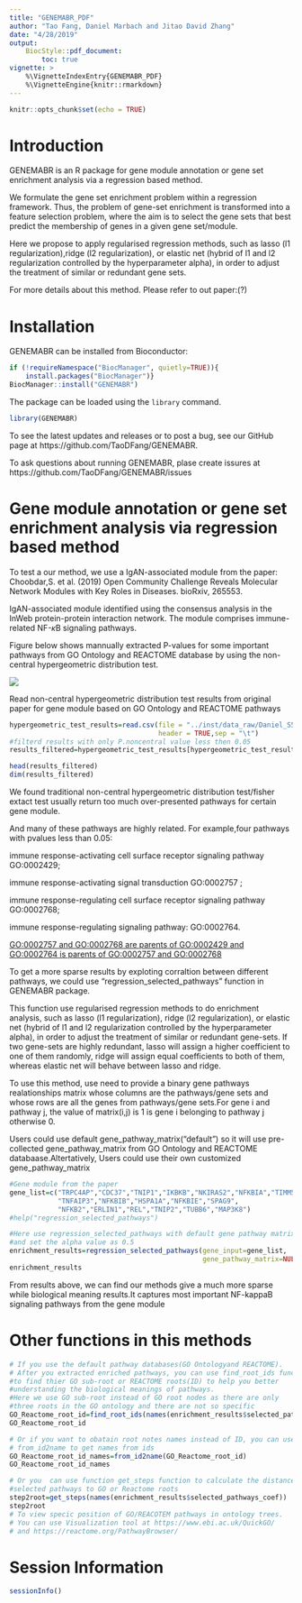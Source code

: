 ```yaml
---
title: "GENEMABR_PDF"
author: "Tao Fang, Daniel Marbach and Jitao David Zhang"
date: "4/28/2019"
output:
    BiocStyle::pdf_document:
        toc: true
vignette: >
    %\VignetteIndexEntry{GENEMABR_PDF}
    %\VignetteEngine{knitr::rmarkdown}
---
```


```r
knitr::opts_chunk$set(echo = TRUE)
```

# Introduction
GENEMABR is  an R package for gene module annotation or gene set enrichment 
analysis via a regression based method.

We formulate the gene set enrichment problem within a regression framework. 
Thus, the problem of gene-set enrichment is transformed into a feature 
selection problem, where the aim is to select the gene sets that best predict
the membership of genes in a given gene set/module. 

Here we propose to apply regularised regression methods, such as lasso 
(l1 regularization),ridge (l2 regularization), or elastic net (hybrid of 
l1 and l2 regularization controlled by the hyperparameter alpha), in order to
adjust the treatment of similar or redundant gene sets.

For more details about this method. Please refer to out paper:(?)
 

# Installation
GENEMABR can be installed from Bioconductor:
```r
if (!requireNamespace("BiocManager", quietly=TRUE)){
    install.packages("BiocManager")}
BiocManager::install("GENEMABR")
```


The package can be loaded using the `library` command.

```r
library(GENEMABR)
```

To see the latest updates and releases or to post a bug, see our GitHub page 
at https://github.com/TaoDFang/GENEMABR. 

To ask questions about running GENEMABR, plase create issures 
at https://github.com/TaoDFang/GENEMABR/issues

# Gene module annotation or gene set enrichment analysis via regression based method 
To test a our method, we use a IgAN-associated module from the paper: 
Choobdar,S. et al. (2019) Open Community Challenge Reveals Molecular Network Modules with Key Roles in Diseases. bioRxiv,
265553.

IgAN-associated module identified using the consensus analysis in the InWeb 
protein-protein interaction network. The module comprises immune-related NF-$\kappa$B signaling pathways.

Figure below shows mannually extracted P-values for some important  pathways
from GO Ontology and REACTOME database by using the non-central hypergeometric distribution test. 

![](../inst/figures/figureS5module283.png)


Read non-central hypergeometric distribution test results from original paper 
for gene module based on GO Ontology and REACTOME pathways
```r
hypergeometric_test_results=read.csv(file = "../inst/data_raw/Daniel_S5_mod283.txt",
                                     header = TRUE,sep = "\t")
#filterd results with only P.noncentral value less then 0.05
results_filtered=hypergeometric_test_results[hypergeometric_test_results$P.noncentral<0.05,]

head(results_filtered)
dim(results_filtered)
```

We found traditional non-central hypergeometric distribution test/fisher extact test 
usually return too much over-presented pathways for certain gene module. 

And many of  these pathways are highly related.
For example,four pathways with pvalues less than 0.05: 

immune response-activating cell surface receptor signaling pathway  GO:0002429;

immune response-activating signal transduction GO:0002757 ;

immune response-regulating cell surface receptor signaling pathway GO:0002768;

immune response-regulating signaling pathway: GO:0002764.

[GO:0002757 and GO:0002768 are parents of GO:0002429 and GO:0002764 is parents of GO:0002757 and GO:0002768 ](https://www.ebi.ac.uk/QuickGO/term/GO:0002429)


To get a more sparse results by exploting corraltion between different pathways,
we could use "regression_selected_pathways" function in GENEMABR package.

This function use regularised regression methods to do enrichment analysis, 
such as lasso (l1 regularization), ridge (l2 regularization), or elastic net 
(hybrid of l1 and l2 regularization controlled by the hyperparameter alpha), 
in order to adjust the treatment of similar or redundant gene-sets. 
If two gene-sets are highly redundant, lasso will assign a higher coefficient 
to one of them randomly, ridge will assign equal coefficients to both of them,
whereas elastic net will behave between lasso and ridge.

To use this method, use need to provide a binary gene pathways realationships 
matrix whose columns are the pathways/gene sets and whose rows are all the genes 
from pathways/gene sets.For gene i and pathway j, the value of matrix(i,j) is 1 is gene i belonging to pathway j 
otherwise 0.

Users could use default gene_pathway_matrix("default") so it will use pre-collected 
gene_pathway_matrix from GO Ontology and REACTOME databaase.Altertatively, Users 
could use their own customized gene_pathway_matrix 
```r
#Gene module from the paper
gene_list=c("TRPC4AP","CDC37","TNIP1","IKBKB","NKIRAS2","NFKBIA","TIMM50","RELB",
            "TNFAIP3","NFKBIB","HSPA1A","NFKBIE","SPAG9",
            "NFKB2","ERLIN1","REL","TNIP2","TUBB6","MAP3K8")
#help("regression_selected_pathways")

#Here use regression_selected_pathways with default gene pathway matrix 
#and set the alpha value as 0.5
enrichment_results=regression_selected_pathways(gene_input=gene_list,
                                                gene_pathway_matrix=NULL,alpha=0.5)
enrichment_results
```
From results above, we can find our methods give a much more sparse while biological meaning results.It captures most important NF-kappaB signaling pathways from the gene module

# Other functions in this methods
```r
# If you use the default pathway databases(GO Ontologyand REACTOME).
# After you extracted enriched pathways, you can use find_root_ids function
#to find thier GO sub-root or REACTOME roots(ID) to help you better
#understanding the biological meanings of pathways.
#Here we use GO sub-root instead of GO root nodes as there are only 
#three roots in the GO ontology and there are not so specific 
GO_Reactome_root_id=find_root_ids(names(enrichment_results$selected_pathways_coef))
GO_Reactome_root_id

# Or if you want to obatain root notes names instead of ID, you can use function
# from_id2name to get names from ids
GO_Reactome_root_id_names=from_id2name(GO_Reactome_root_id)
GO_Reactome_root_id_names

# Or you  can use function get_steps function to calculate the distance from
#selected pathways to GO or Reactome roots
step2root=get_steps(names(enrichment_results$selected_pathways_coef))
step2root
# To view specic position of GO/REACOTEM pathways in ontology trees.
# You can use Visualization tool at https://www.ebi.ac.uk/QuickGO/ 
# and https://reactome.org/PathwayBrowser/ 
```


# Session Information
```r
sessionInfo()
```
